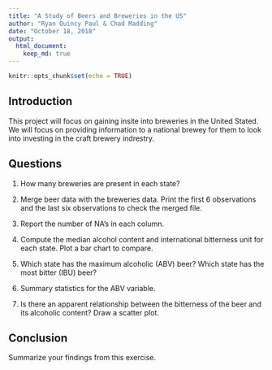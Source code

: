 ```yaml
---
title: "A Study of Beers and Breweries in the US"
author: "Ryan Quincy Paul & Chad Madding"
date: "October 18, 2018"
output:
  html_document:
    keep_md: true
---
```


```r
knitr::opts_chunk$set(echo = TRUE)
```

## Introduction

This project will focus on gaining insite into breweries in the United Stated. We will focus on providing information to a national brewey for them to look into investing in the craft brewery indrestry.

## Questions

   1. How many breweries are present in each state?
   
   2. Merge beer data with the breweries data. Print the first 6 observations and the last six observations to check the merged file.
   
   3. Report the number of NA's in each column.
   
   4. Compute the median alcohol content and international bitterness unit for each state. Plot a bar chart to compare.
   
   5. Which state has the maximum alcoholic (ABV) beer? Which state has the most bitter (IBU) beer?
   
   6. Summary statistics for the ABV variable.
   
   7. Is there an apparent relationship between the bitterness of the beer and its alcoholic content? Draw a scatter plot.
   
## Conclusion

Summarize your findings from this exercise.
